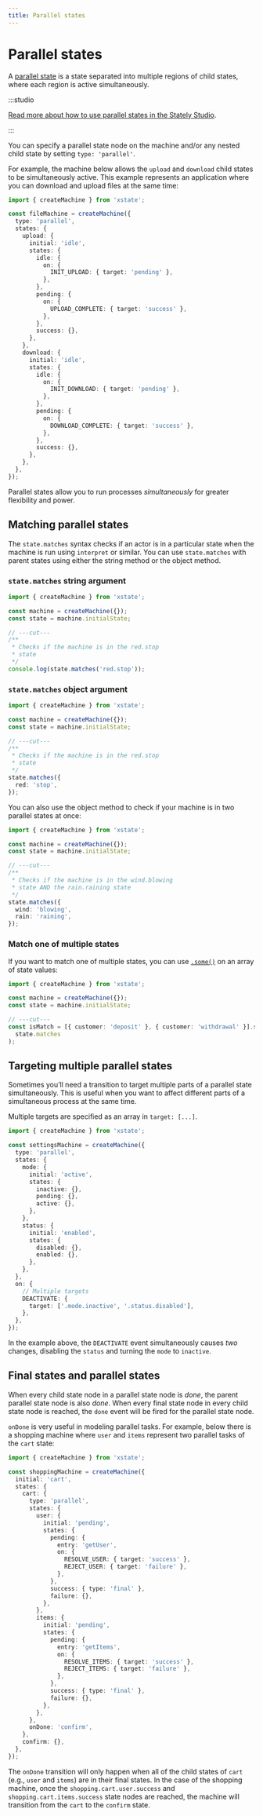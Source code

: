 ```yaml
---
title: Parallel states
---
```


# Parallel states

A [parallel state](../../states/parallel-states.mdx) is a state separated into multiple regions of child states, where each region is active simultaneously.

:::studio

[Read more about how to use parallel states in the Stately Studio](../../states/parallel-states.mdx).

:::

You can specify a parallel state node on the machine and/or any nested child state by setting `type: 'parallel'`.

For example, the machine below allows the `upload` and `download` child states to be simultaneously active. This example represents an application where you can download and upload files at the same time:

```ts twoslash {4,6,22}
import { createMachine } from 'xstate';

const fileMachine = createMachine({
  type: 'parallel',
  states: {
    upload: {
      initial: 'idle',
      states: {
        idle: {
          on: {
            INIT_UPLOAD: { target: 'pending' },
          },
        },
        pending: {
          on: {
            UPLOAD_COMPLETE: { target: 'success' },
          },
        },
        success: {},
      },
    },
    download: {
      initial: 'idle',
      states: {
        idle: {
          on: {
            INIT_DOWNLOAD: { target: 'pending' },
          },
        },
        pending: {
          on: {
            DOWNLOAD_COMPLETE: { target: 'success' },
          },
        },
        success: {},
      },
    },
  },
});
```

Parallel states allow you to run processes _simultaneously_ for greater flexibility and power.

## Matching parallel states

<!-- deps: ["intro-to-state-api","parent-and-child-states","parallel-states"] -->

The `state.matches` syntax checks if an actor is in a particular state when the machine is run using `interpret` or similar. You can use `state.matches` with parent states using either the string method or the object method.

### `state.matches` string argument

```ts twoslash
import { createMachine } from 'xstate';

const machine = createMachine({});
const state = machine.initialState;

// ---cut---
/**
 * Checks if the machine is in the red.stop
 * state
 */
console.log(state.matches('red.stop'));
```

### `state.matches` object argument

```ts twoslash
import { createMachine } from 'xstate';

const machine = createMachine({});
const state = machine.initialState;

// ---cut---
/**
 * Checks if the machine is in the red.stop
 * state
 */
state.matches({
  red: 'stop',
});
```

You can also use the object method to check if your machine is in two parallel states at once:

```ts twoslash
import { createMachine } from 'xstate';

const machine = createMachine({});
const state = machine.initialState;

// ---cut---
/**
 * Checks if the machine is in the wind.blowing
 * state AND the rain.raining state
 */
state.matches({
  wind: 'blowing',
  rain: 'raining',
});
```

### Match one of multiple states

If you want to match one of multiple states, you can use [`.some()`](https://developer.mozilla.org/en-US/docs/Web/JavaScript/Reference/Global_Objects/Array/some) on an array of state values:

```ts twoslash
import { createMachine } from 'xstate';

const machine = createMachine({});
const state = machine.initialState;

// ---cut---
const isMatch = [{ customer: 'deposit' }, { customer: 'withdrawal' }].some(
  state.matches
);
```

## Targeting multiple parallel states

<!-- deps: ["parallel-states","transitions-and-events","targeting-children"] -->

Sometimes you’ll need a transition to target multiple parts of a parallel state simultaneously. This is useful when you want to affect different parts of a simultaneous process at the same time.

Multiple targets are specified as an array in `target: [...]`.

```ts twoslash {24-26}
import { createMachine } from 'xstate';

const settingsMachine = createMachine({
  type: 'parallel',
  states: {
    mode: {
      initial: 'active',
      states: {
        inactive: {},
        pending: {},
        active: {},
      },
    },
    status: {
      initial: 'enabled',
      states: {
        disabled: {},
        enabled: {},
      },
    },
  },
  on: {
    // Multiple targets
    DEACTIVATE: {
      target: ['.mode.inactive', '.status.disabled'],
    },
  },
});
```

In the example above, the `DEACTIVATE` event simultaneously causes _two_ changes, disabling the `status` and turning the `mode` to `inactive`.

## Final states and parallel states

<!-- deps: ["parallel-states", "state-done-events"] -->

When every child state node in a parallel state node is _done_, the parent parallel state node is also _done_. When every final state node in every child state node is reached, the `done` event will be fired for the parallel state node.

`onDone` is very useful in modeling parallel tasks. For example, below there is a shopping machine where `user` and `items` represent two parallel tasks of the `cart` state:

```ts twoslash
import { createMachine } from 'xstate';

const shoppingMachine = createMachine({
  initial: 'cart',
  states: {
    cart: {
      type: 'parallel',
      states: {
        user: {
          initial: 'pending',
          states: {
            pending: {
              entry: 'getUser',
              on: {
                RESOLVE_USER: { target: 'success' },
                REJECT_USER: { target: 'failure' },
              },
            },
            success: { type: 'final' },
            failure: {},
          },
        },
        items: {
          initial: 'pending',
          states: {
            pending: {
              entry: 'getItems',
              on: {
                RESOLVE_ITEMS: { target: 'success' },
                REJECT_ITEMS: { target: 'failure' },
              },
            },
            success: { type: 'final' },
            failure: {},
          },
        },
      },
      onDone: 'confirm',
    },
    confirm: {},
  },
});
```

The `onDone` transition will only happen when all of the child states of `cart` (e.g., `user` and `items`) are in their final states. In the case of the shopping machine, once the `shopping.cart.user.success` and `shopping.cart.items.success` state nodes are reached, the machine will transition from the `cart` to the `confirm` state.
